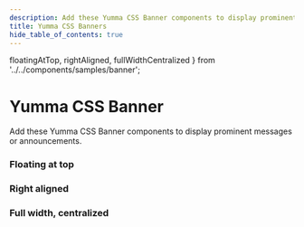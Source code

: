 ```yaml
---
description: Add these Yumma CSS Banner components to display prominent messages or announcements.
title: Yumma CSS Banners
hide_table_of_contents: true
---
```


  floatingAtTop,
  rightAligned,
  fullWidthCentralized
} from '../../components/samples/banner';

# Yumma CSS Banner

Add these Yumma CSS Banner components to display prominent messages or announcements.

### Floating at top

<ClassPreview
  codeData={floatingAtTop}
  usePadding
  useTabs
  useVersion='release'
/>

### Right aligned

<ClassPreview
  codeData={rightAligned}
  useHeight='400px'
  usePadding
  useTabs
  useVersion='release'
/>

### Full width, centralized

<ClassPreview
  codeData={fullWidthCentralized}
  useHeight='400px'
  usePadding
  useTabs
  useVersion='release'
/>
